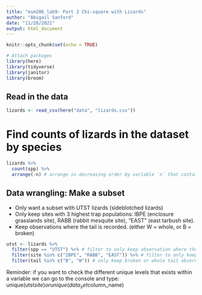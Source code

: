 ```yaml
---
title: "esm206_lab9- Part 2 Chi-square with Lizards"
author: "Abigail Sanford"
date: "11/28/2021"
output: html_document
---
```


```r
knitr::opts_chunk$set(echo = TRUE)

# Attach packages
library(here)
library(tidyverse)
library(janitor)
library(broom)
```

## Read in the data

```r
lizards <- read_csv(here("data", "lizards.csv"))
```


# Find counts of lizards in the dataset by species

```r
lizards %>% 
  count(spp) %>% 
  arrange(-n) # arrange in decreasing order by variable `n` that contains the count. Now you can see the count of lizards studied for each species
```


## Data wrangling: Make a subset

- Only want a subset with UTST lizards (sideblotched lizards)
- Only keep sites with 3 highest trap populations: IBPE (enclosure grasslands site), RABB (rabbit mesquite site), "EAST" (east tarbush site).
- Keep observations where the tail is recorded. (either W = whole, or B = broken)

```r
utst <- lizards %>% 
  filter(spp == "UTST") %>% # filter to only keep observation where the species column matches UTST
  filter(site %in% c("IBPE", "RABB", "EAST")) %>% # filter to only keep sites IBPE, RABB, and EAST. Use the in operator to say 'look for any match within the vector that follows'
  filter(tail %in% c("B", "W")) # only keep broken or whole tail observations, exclude NA values.
```


Reminder: if you want to check the different unique levels that exists within a variable we can go to the console and type: unique(utst$site)
 or unique(data_set$column_name)
 
 









